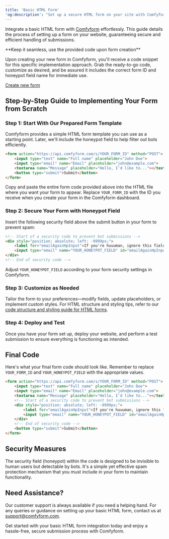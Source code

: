 ```yaml
---
title: 'Basic HTML Form'
'og:description': "Set up a secure HTML form on your site with Comfyform. Simple guide, effective spam prevention"
---
```


Integrate a basic HTML form with [Comfyform](https://comfyform.com/) effortlessly. This guide details the process of setting up a form on your website, guaranteeing secure and efficient handling of submissions.

<Tip>
**Keep it seamless, use the provided code upon form creation**

Upon creating your new form in Comfyform, you'll receive a code snippet for this specific implementation approach. Grab the ready-to-go code, customize as desired, and be assured it includes the correct form ID and honeypot field name for immediate use.

[Create new form](https://app.comfyform.com/forms/)
</Tip>

## Step-by-Step Guide to Implementing Your Form from Scratch

### Step 1: Start With Our Prepared Form Template

Comfyform provides a simple HTML form template you can use as a starting point. Later, we'll include the honeypot field to help filter out bots efficiently. 

```html
<form action="https://api.comfyform.com/s/YOUR_FORM_ID" method="POST">
    <input type="text" name="Full name" placeholder="John Doe">
    <input type="email" name="Email" placeholder="john@example.com">
    <textarea name="Message" placeholder="Hello, I'd like to..."></textarea>
    <button type="submit">Submit</button>
</form>
```

Copy and paste the entire form code provided above into the HTML file where you want your form to appear. Replace `YOUR_FORM_ID` with the ID you receive when you create your form in the Comfyform dashboard.

### Step 2: Secure Your Form with Honeypot Field

Insert the following security field above the submit button in your form to prevent spam:

```html
<!-- Start of a security code to prevent bot submissions -->
<div style="position: absolute; left: -9999px;">
    <label for="emailAgainHpInput">If you're huuuman, ignore this field</label>
    <input type="email" name="YOUR_HONEYPOT_FIELD" id="emailAgainHpInput" placeholder="your@email.com" tabindex="-1" autocomplete="nopls" data-1p-ignore data-lpignore="true">
</div>
<!-- End of security code -->
```

Adjust `YOUR_HONEYPOT_FIELD` according to your form security settings in Comfyform.

### Step 3: Customize as Needed

Tailor the form to your preferences—modify fields, update placeholders, or implement custom styles. For HTML structure and styling tips, refer to our [code structure and styling guide for HTML forms](https://comfyform.com/blog/how-to-structure-and-style-form-html-code-correctly-ux/).

### Step 4: Deploy and Test

Once you have your form set up, deploy your website, and perform a test submission to ensure everything is functioning as intended.

## Final Code

Here's what your final form code should look like. Remember to replace `YOUR_FORM_ID` and `YOUR_HONEYPOT_FIELD` with the appropriate values.

```html
<form action="https://api.comfyform.com/s/YOUR_FORM_ID" method="POST">
    <input type="text" name="Full name" placeholder="John Doe">
    <input type="email" name="Email" placeholder="john@example.com">
    <textarea name="Message" placeholder="Hello, I'd like to..."></textarea>
    <!-- Start of a security code to prevent bot submissions -->
    <div style="position: absolute; left: -9999px;">
        <label for="emailAgainHpInput">If you're huuuman, ignore this field</label>
        <input type="email" name="YOUR_HONEYPOT_FIELD" id="emailAgainHpInput" placeholder="your@email.com" tabindex="-1" autocomplete="nopls" data-1p-ignore data-lpignore="true">
    </div>
    <!-- End of security code -->
    <button type="submit">Submit</button>
</form>
```

## Security Measures

The security field (honeypot) within the code is designed to be invisible to human users but detectable by bots. It's a simple yet effective spam protection mechanism that you must include in your form to maintain functionality.

## Need Assistance?

Our customer support is always available if you need a helping hand. For any queries or guidance on setting up your basic HTML form, contact us at [support@comfyform.com](mailto:support@comfyform.com).

Get started with your basic HTML form integration today and enjoy a hassle-free, secure submission process with Comfyform.